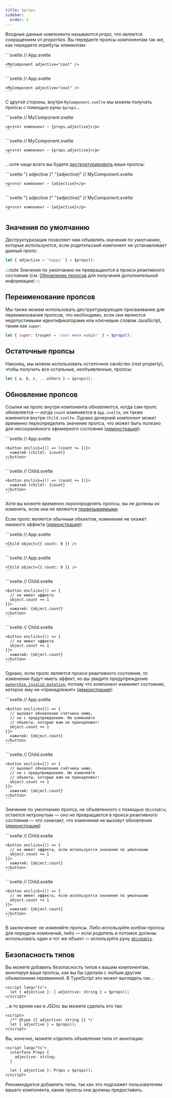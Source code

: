 ```yaml
---
title: $props
sidebar:
  order: 4
---
```


Входные данные компонента называются _props_, что является сокращением от _properties_. Вы передаете пропсы компонентам так же, как передаете атрибуты элементам:


<Tabs syncKey="lang">
  <TabItem label="JS">
    ```svelte
    // App.svelte
    <script>
      import MyComponent from './MyComponent.svelte';
    </script>

    <MyComponent adjective="cool" />
    ```
  </TabItem>
  <TabItem label="TS">
    ```svelte
    // App.svelte
    <script lang="ts">
      import MyComponent from './MyComponent.svelte';
    </script>

    <MyComponent adjective="cool" />
    ```
  </TabItem>
</Tabs>

С другой стороны, внутри `MyComponent.svelte` мы можем получать пропсы с помощью руны `$props`...

<Tabs syncKey="lang">
  <TabItem label="JS">
    ```svelte
    // MyComponent.svelte
    <script>
      let props = $props();
    </script>

    <p>этот компонент — {props.adjective}</p>
    ```
  </TabItem>
  <TabItem label="TS">
    ```svelte
    // MyComponent.svelte
    <script lang="ts">
      let props = $props();
    </script>

    <p>этот компонент — {props.adjective}</p>
    ```
  </TabItem>
</Tabs>

...хотя чаще всего вы будете [_деструктурировать_](https://developer.mozilla.org/ru/docs/Web/JavaScript/Reference/Operators/Destructuring_assignment) ваши пропсы:

<Tabs syncKey="lang">
  <TabItem label="JS">
    ```svelte "{ adjective }" "{adjective}"
    // MyComponent.svelte
    <script>
      let { adjective } = $props();
    </script>

    <p>этот компонент — {adjective}</p>
    ```
  </TabItem>
  <TabItem label="TS">
    ```svelte "{ adjective }" "{adjective}"
    // MyComponent.svelte
    <script lang="ts">
      let { adjective } = $props();
    </script>

    <p>этот компонент — {adjective}</p>
    ```
  </TabItem>
</Tabs>

## Значения по умолчанию

Деструктуризация позволяет нам объявлять значения по умолчанию, которые используются, если родительский компонент не устанавливает данный пропс:

```js
let { adjective = 'happy' } = $props();
```

:::note
Значения по умолчанию не превращаются в прокси реактивного состояния (см. [Обновление пропсов](#обновление-пропсов) для получения дополнительной информации)
:::

## Переименование пропсов

Мы также можем использовать деструктурирующее присваивание для переименования пропсов, что необходимо, если они являются недопустимыми идентификаторами или ключевым словом JavaScript, таким как `super`:

```js
let { super: trouper = 'свет меня найдёт' } = $props();
```

## Остаточные пропсы

Наконец, мы можем использовать _остаточное свойство_ (rest property), чтобы получить все остальные, необъявленные, пропсы:

```js
let { a, b, c, ...others } = $props();
```

## Обновление пропсов

Ссылки на пропс внутри компонента обновляются, когда сам пропс обновляется — когда `count` изменяется в `App.svelte`, он также изменится внутри `Child.svelte`. Однако дочерний компонент может временно переопределить значение пропса, что может быть полезно для несохранённого эфемерного состояния ([демонстрация](https://svelte.dev/playground/untitled#H4sIAAAAAAAAE6WQ0WrDMAxFf0WIQR0Wmu3VTQJln7HsIfVcZubIxlbGRvC_DzuBraN92qPula50tODZWB1RPi_IX16jLALWSOOUq6P3-_ihLWftNEZ9TVeOWBNHlNhGFYznfqCBzeRdYHh6M_YVzsFNsNs3pdpGd4eBcqPVDMrNxNDBXeSRtXioDgO1zU8ataeZ2RE4Utao924RFXQ9iHXwvoPHKpW1xY4g_Bg0cSVhKS0p560Za95612ZC02ONrD8ZJYdZp_rGQ37ff_mSP86Np2TWZaNNmdcH56P4P67K66_SXoK9pG-5dF5Z9QEAAA==)):

<Tabs syncKey="lang">
  <TabItem label="JS">
    ```svelte
    // App.svelte
    <script>
      import Child from './Child.svelte';

      let count = $state(0);
    </script>

    <button onclick={() => (count += 1)}>
      нажатий (parent): {count}
    </button>

    <Child {count} />
    ```
  </TabItem>
  <TabItem label="TS">
    ```svelte
    // App.svelte
    <script lang="ts">
      import Child from './Child.svelte';

      let count = $state(0);
    </script>

    <button onclick={() => (count += 1)}>
      нажатий (parent): {count}
    </button>

    <Child {count} />
    ```
  </TabItem>
</Tabs>

<Tabs syncKey="lang">
  <TabItem label="JS">
    ```svelte
    // Child.svelte
    <script>
      let { count } = $props();
    </script>

    <button onclick={() => (count += 1)}>
      нажатий (child): {count}
    </button>
    ```
  </TabItem>
  <TabItem label="TS">
    ```svelte
    // Child.svelte
    <script lang="ts">
      let { count } = $props();
    </script>

    <button onclick={() => (count += 1)}>
      нажатий (child): {count}
    </button>
    ```
  </TabItem>
</Tabs>

Хотя вы можете временно _переопределять_ пропсы, вы не должны их _изменять_, если они не являются [привязываемыми](../bindable/).

Если пропс является обычным объектом, изменение не окажет никакого эффекта ([демонстрация](https://svelte.dev/playground/untitled#H4sIAAAAAAAAE3WQwU7DMBBEf2W1QmorQgJXk0RC3PkBwiExG9WQrC17U4Es_ztKUkQp9OjxzM7bjcjtSKjwyfKNp1aLORA4b13ADHszUED1HFE-3eyaBcy-Mw_O5eFAg8xa1wb6T9eWhVgCKiyD9sZJ3XAjZnTWCzzuzfAKvbcjbPJieR2jm_uGy-InweXqtd0baaliBG0nFgW3kBIUNWYo9CGoxE-UsgvIpw2_oc9-LmAPJBCPDJCggqvlVtvdH9puErEMlvVg9HsVtzuoaojzkKKAfRuALVDfk5ZZW0fmy05wXcFdwyktlUs-KIinljTXrRVnm7-kL9dYLVbUAQAA)):

<Tabs syncKey="lang">
  <TabItem label="JS">
    ```svelte
    // App.svelte
    <script>
      import Child from './Child.svelte';
    </script>

    <Child object={{ count: 0 }} />
    ```
  </TabItem>
  <TabItem label="TS">
    ```svelte
    // App.svelte
    <script lang="ts">
      import Child from './Child.svelte';
    </script>

    <Child object={{ count: 0 }} />
    ```
  </TabItem>
</Tabs>

<Tabs syncKey="lang">
  <TabItem label="JS">
    ```svelte
    // Child.svelte
    <script>
      let { object } = $props();
    </script>

    <button onclick={() => {
      // не имеет эффекта
      object.count += 1
    }}>
      нажатий: {object.count}
    </button>
    ```
  </TabItem>
  <TabItem label="TS">
    ```svelte
    // Child.svelte
    <script lang="ts">
      let { object } = $props();
    </script>

    <button onclick={() => {
      // не имеет эффекта
      object.count += 1
    }}>
      нажатий: {object.count}
    </button>
    ```
  </TabItem>
</Tabs>

Однако, если пропс является прокси реактивного состояния, то изменения _будут_ иметь эффект, но вы увидите предупреждение [`ownership_invalid_mutation`](runtime-warnings#Client-warnings-ownership_invalid_mutation), потому что компонент изменяет состояние, которое ему не «принадлежит» ([демонстрация](https://svelte.dev/playground/untitled#H4sIAAAAAAAAE3WR0U7DMAxFf8VESBuiauG1WycheOEbKA9p67FA6kSNszJV-XeUZhMw2GN8r-1znUmQ7FGU4pn2UqsOes-SlSGRia3S6ET5Mgk-2OiJBZGdOh6szd0eNcdaIx3-V28NMRI7UYq1awdleVNTzaq3ZmB43CndwXYwPSzyYn4dWxermqJRI4Np3rFlqODasWRcTtAaT1zCHYSbVU3r4nsyrdPMKTUFKDYiE4yfLEoePIbsQpqfy3_nOVMuJIqg0wk1RFg7GOuWfwEbz2wIDLVatR_VtLyBagNTHFIUMCqtoZXeIfAOU1JoUJsR2IC3nWTMjt7GM4yKdyBhlAMpesvhydCC0y_i0ZagHByMh26WzUhXUUxKnpbcVnBfUwhznJnNlac7JkuIURL-2VVfwxflyrWcSQIAAA==)):

<Tabs syncKey="lang">
  <TabItem label="JS">
    ```svelte
    // App.svelte
    <script>
      import Child from './Child.svelte';

      let object = $state({count: 0});
    </script>

    <Child {object} />
    ```
  </TabItem>
  <TabItem label="TS">
    ```svelte
    // App.svelte
    <script lang="ts">
      import Child from './Child.svelte';

      let object = $state({count: 0});
    </script>

    <Child {object} />
    ```
  </TabItem>
</Tabs>

<Tabs syncKey="lang">
  <TabItem label="JS">
    ```svelte
    // Child.svelte
    <script>
      let { object } = $props();
    </script>

    <button onclick={() => {
      // вызовет обновление счётчика ниже,
      // но с предупреждением. Не изменяйте
      // объекты, которые вам не принадлежат!
      object.count += 1
    }}>
      нажатий: {object.count}
    </button>
    ```
  </TabItem>
  <TabItem label="TS">
    ```svelte
    // Child.svelte
    <script lang="ts">
      let { object } = $props();
    </script>

    <button onclick={() => {
      // вызовет обновление счётчика ниже,
      // но с предупреждением. Не изменяйте
      // объекты, которые вам не принадлежат!
      object.count += 1
    }}>
      нажатий: {object.count}
    </button>
    ```
  </TabItem>
</Tabs>

Значение по умолчанию пропса, не объявленного с помощью `$bindable`, остается нетронутым — оно не превращается в прокси реактивного состояния — что означает, что изменения не вызовут обновления ([демонстрация](https://svelte.dev/playground/untitled#H4sIAAAAAAAAE3WQwU7DMBBEf2VkIbUVoYFraCIh7vwA4eC4G9Wta1vxpgJZ_nfkBEQp9OjxzOzTRGHlkUQlXpy9G0gq1idCL43ppDrAD84HUYheGwqieo2CP3y2Z0EU3-En79fhRIaz1slA_-nKWSbLQVRiE9SgPTetbVkfvRsYzztttugHd8RiXU6vr-jisbWb8idhN7O3bEQhmN5ZVDyMlIorcOddv_Eufq4AGmJEuG5PilEjQrnRcoV7JCTUuJlGWq7-YHYjs7NwVhmtDnVcrlA3iLmzLLGTAdaB-j736h68Oxv-JM1I0AFjoG1OzPfX023c1nhobUoT39QeKsRzS8owM8DFTG_pE6dcVl70AQAA))

<Tabs syncKey="lang">
  <TabItem label="JS">
    ```svelte
    // Child.svelte
    <script>
      let { object = { count: 0 } } = $props();
    </script>

    <button onclick={() => {
      // не имеет эффекта, если используется значение по умолчанию
      object.count += 1
    }}>
      нажатий: {object.count}
    </button>
    ```
  </TabItem>
  <TabItem label="TS">
    ```svelte
    // Child.svelte
    <script lang="ts">
      let { object = { count: 0 } } = $props();
    </script>

    <button onclick={() => {
      // не имеет эффекта, если используется значение по умолчанию
      object.count += 1
    }}>
      нажатий: {object.count}
    </button>
    ```
  </TabItem>
</Tabs>

В заключение: не изменяйте пропсы. Либо используйте колбэк-пропсы для передачи изменений, либо — если родитель и потомок должны использовать один и тот же объект — используйте руну [`$bindable`](../bindable/).

## Безопасность типов

Вы можете добавить безопасность типов к вашим компонентам, аннотируя ваши пропсы, как вы бы сделали с любым другим объявлением переменной. В TypeScript это может выглядеть так...

```svelte
<script lang="ts">
  let { adjective }: { adjective: string } = $props();
</script>
```

...в то время как в JSDoc вы можете сделать это так:

```svelte
<script>
  /** @type {{ adjective: string }} */
  let { adjective } = $props();
</script>
```

Вы, конечно, можете отделить объявление типа от аннотации:

```svelte
<script lang="ts">
  interface Props {
    adjective: string;
  }

  let { adjective }: Props = $props();
</script>
```

Рекомендуется добавлять типы, так как это подскажет пользователям вашего компонента, какие пропсы они должны предоставить.

